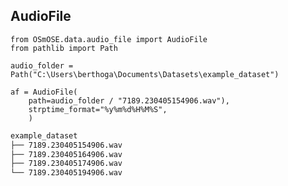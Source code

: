 ## AudioFile {auto-animate=true}

```.python
from OSmOSE.data.audio_file import AudioFile
from pathlib import Path

audio_folder = Path("C:\Users\berthoga\Documents\Datasets\example_dataset")

af = AudioFile(
    path=audio_folder / "7189.230405154906.wav"),
    strptime_format="%y%m%d%H%M%S",
    )
```

```.html
example_dataset
├── 7189.230405154906.wav
├── 7189.230405164906.wav
├── 7189.230405174906.wav
└── 7189.230405194906.wav
```
